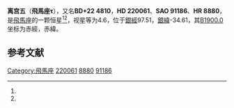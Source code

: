 {{Starbox begin
| name = 飛馬座τ
}}
{{Starbox observe
| epoch = [[J2000.0|J2000.0]]
| constell = [[飛馬座|飛馬座]]<ref name=SIMBAD>{{cite web
 | url=http://simbad.u-strasbg.fr/simbad/sim-id?Ident=HR+8880
 | title =Pulsating variable Star
 | publisher=Centre de Données astronomiques de Strasbourg
 | work=SIMBAD
 | accessdate=2012-07-13}}</ref><ref name=DATA>{{cite web
 | url=http://vizier.u-strasbg.fr/viz-bin/VizieR-5?-out.add=.&-source=5050&-corr=PK=HR&-out.max=9999&HR=8880
 | title =VizieR Detailed Page
 | accessdate=2012-07-13}}</ref>
| 星官 = [[离宫_(星官)|离宫]]
| ra = {{RA|23|20|38.2}}<ref name=SIMBAD /><ref name=DATA />
| dec = {{DEC|+23|44|25}}<ref name=SIMBAD /><ref name=DATA />
| appmag_v = 4.6<ref name=SIMBAD /><ref name=DATA />
}}
{{Starbox character
| class = A5Vp<ref name=SIMBAD /><ref name=DATA />
| b-v = 0.17<ref name=SIMBAD /><ref name=DATA />
| u-b = 0.1<ref name=SIMBAD /><ref name=DATA />
| r-i = 0.09<ref name=SIMBAD /><ref name=DATA />
| variable = 
}}
{{Starbox astrometry
| radial_v = 0.1
| prop_mo_ra = 16
| parallax = 0.037
| p_error = 
}}
{{Starbox catalog
| names =BD+22 4810，[[SAO星表|SAO]] 91186，[[HD星表|HD]] 220061，[[HR星表|HR]] 8880}}
{{Starbox reference |Simbad=HR+8880}}
{{Starbox end}}

'''离宫五'''（'''飛馬座τ'''），又名'''BD+22 4810'''，'''HD 220061'''、'''SAO 91186'''、'''HR 8880'''，是[[飛馬座|飛馬座]]的一颗恒星<ref name=SIMBAD /><ref name=DATA />，视星等为4.6，位于[[銀道座標系|銀經]]97.51，[[銀道座標系|銀緯]]-34.61，其[[B1900.0|B1900.0]]坐标为赤經{{RA|23|15|41.1}}，赤緯{{DEC|+23|-34.61|35}}。

== 参考文献 ==
{{reflist}}

{{飞马座恒星}}
{{星官|离宫|6|8}}

[[Category:飛馬座|Category:飛馬座]]
[[Category:HD和HDE天體|220061]]
[[Category:HR天體|8880]]
[[Category:SAO天體|91186]]


{{star-stub}}